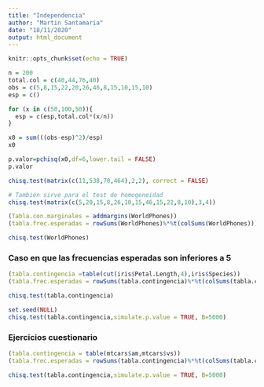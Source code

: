 ```yaml
---
title: "Independencia"
author: "Martin Santamaria"
date: "18/11/2020"
output: html_document
---
```


```r
knitr::opts_chunk$set(echo = TRUE)
```

```r
n = 200
total.col = c(40,44,76,40)
obs = c(5,8,15,22,20,26,46,8,15,10,15,10)
esp = c()

for (x in c(50,100,50)){
  esp = c(esp,total.col*(x/n))
}

x0 = sum(((obs-esp)^2)/esp)
x0

p.valor=pchisq(x0,df=6,lower.tail = FALSE)
p.valor
```

```r
chisq.test(matrix(c(11,538,70,464),2,2), correct = FALSE)

# También sirve para el test de homogeneidad
chisq.test(matrix(c(5,20,15,8,26,10,15,46,15,22,8,10),3,4))
```

```r
(Tabla.con.marginales = addmargins(WorldPhones))
(tabla.frec.esperadas = rowSums(WorldPhones)%*%t(colSums(WorldPhones)))/sum(WorldPhones)

chisq.test(WorldPhones)
```

### Caso en que las frecuencias esperadas son inferiores a 5

```r
(tabla.contingencia =table(cut(iris$Petal.Length,4),iris$Species))
(tabla.frec.esperadas = rowSums(tabla.contingencia)%*%t(colSums(tabla.contingencia))/sum(tabla.contingencia))

chisq.test(tabla.contingencia)

set.seed(NULL)
chisq.test(tabla.contingencia,simulate.p.value = TRUE, B=5000)
```

### Ejercicios cuestionario

```r
(tabla.contingencia = table(mtcars$am,mtcars$vs))
(tabla.frec.esperadas = rowSums(tabla.contingencia)%*%t(colSums(tabla.contingencia))/sum(tabla.contingencia))

chisq.test(tabla.contingencia,simulate.p.value = TRUE, B=5000)
```
